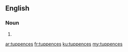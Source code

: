 ==English==

===Noun===
{{head|en|noun plural form}}

# {{plural of|tuppence|lang=en}}

[[ar:tuppences]]
[[fr:tuppences]]
[[ku:tuppences]]
[[my:tuppences]]